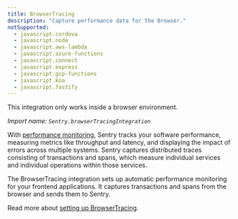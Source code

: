 ```yaml
---
title: BrowserTracing
description: "Capture performance data for the Browser."
notSupported:
  - javascript.cordova
  - javascript.node
  - javascript.aws-lambda
  - javascript.azure-functions
  - javascript.connect
  - javascript.express
  - javascript.gcp-functions
  - javascript.koa
  - javascript.fastify
---
```


<Alert level="info">
  This integration only works inside a browser environment.
</Alert>

_Import name: `Sentry.browserTracingIntegration`_

With [performance monitoring](/product/performance/), Sentry tracks your software performance, measuring metrics like throughput and latency, and displaying the impact of errors across multiple systems. Sentry captures distributed traces consisting of transactions and spans, which measure individual services and individual operations within those services.

The BrowserTracing integration sets up automatic performance monitoring for your frontend applications. It captures transactions and spans from the browser and sends them to Sentry.

Read more about [setting up BrowserTracing](./../../../performance/).
